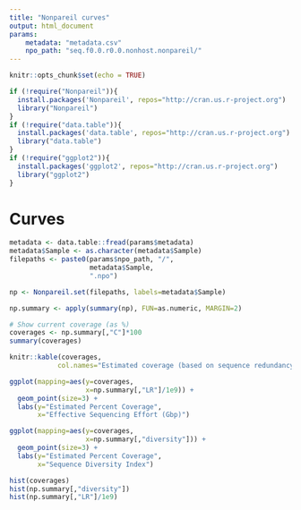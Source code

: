 ```yaml
---
title: "Nonpareil curves"
output: html_document
params:
    metadata: "metadata.csv"
    npo_path: "seq.f0.0.r0.0.nonhost.nonpareil/"
---
```


```r
knitr::opts_chunk$set(echo = TRUE)

if (!require("Nonpareil")){
  install.packages('Nonpareil', repos="http://cran.us.r-project.org")
  library("Nonpareil")
}
if (!require("data.table")){
  install.packages('data.table', repos="http://cran.us.r-project.org")
  library("data.table")
}
if (!require("ggplot2")){
  install.packages('ggplot2', repos="http://cran.us.r-project.org")
  library("ggplot2")
}
```

# Curves
```r
metadata <- data.table::fread(params$metadata)
metadata$Sample <- as.character(metadata$Sample)
filepaths <- paste0(params$npo_path, "/",
                    metadata$Sample, 
                    ".npo")

np <- Nonpareil.set(filepaths, labels=metadata$Sample)

np.summary <- apply(summary(np), FUN=as.numeric, MARGIN=2)

# Show current coverage (as %)
coverages <- np.summary[,"C"]*100 
summary(coverages)

knitr::kable(coverages,
            col.names="Estimated coverage (based on sequence redundancy)")

ggplot(mapping=aes(y=coverages,
                   x=np.summary[,"LR"]/1e9)) +
  geom_point(size=3) +
  labs(y="Estimated Percent Coverage",
       x="Effective Sequencing Effort (Gbp)")

ggplot(mapping=aes(y=coverages,
                   x=np.summary[,"diversity"])) +
  geom_point(size=3) +
  labs(y="Estimated Percent Coverage",
       x="Sequence Diversity Index")

hist(coverages)
hist(np.summary[,"diversity"])
hist(np.summary[,"LR"]/1e9)
```
